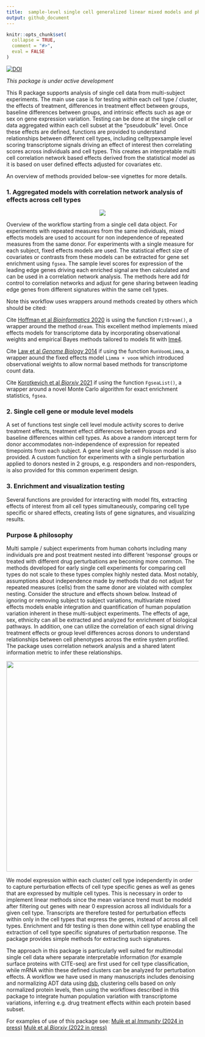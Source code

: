 ```yaml
---
title:  sample-level single cell generalized linear mixed models and phenotype networks in R
output: github_document
---
```


<!-- README.md is generated from README.Rmd. Please edit that file -->

```r
knitr::opts_chunk$set(
  collapse = TRUE,
  comment = "#>", 
  eval = FALSE
)
```

[![DOI](https://zenodo.org/badge/330215343.svg)](https://zenodo.org/badge/latestdoi/330215343)

*This package is under active development*

This R package supports analysis of single cell data from multi-subject experiments. The main use case is for testing *within* each cell type / cluster, the effects of treatment, differences in treatment effect between groups, baseline differences between groups, and intrinsic effects such as age or sex on gene expression variation. Testing can be done at the single cell or data aggregated within each cell subset at the "pseudobulk" level. Once these effects are defined, functions are provided to understand relationships between different cell types, including celltypexsample level scoring transcriptome signals driving an effect of interest then correlating scores across individuals and cell types. This creates an interpretable multi cell correlation network based effects derived from the statistical model as it is based on user defined effects adjusted for covariates etc. 

An overview of methods provided below-see vignettes for more details.  

### 1. Aggregated models with correlation network analysis of effects across cell types


<p align="center">
<img src="man/figures/scglmmr_workflow_pb.png" />  
</p>

Overview of the workflow starting from a single cell data object. For experiments with repeated measures from the same individuals, mixed effects models are used to account for non independence of repeated measures from the same donor. For experiments with a single measure for each subject, fixed effects models are used. The statistical effect size of covariates or contrasts from these models can be extracted for gene set enrichment using `fgsea`. The sample level scores for expression of the leading edge genes driving each enriched signal are then calculated and can be used in a correlation network analysis. The methods here add fdr control to correlation networks and adjust for gene sharing between leading edge genes from different signatures within the same cell types.  

Note this workflow uses wrappers around methods created by others which should be cited: 

Cite [Hoffman et al *Bioinformatics* 2020](https://doi.org/10.1093/bioinformatics/btaa687) is using the function `FitDream()`, a wrapper around the method `dream`. This excellent method implements mixed effects models for transcriptome data by incorporating observational weights and empirical Bayes methods tailored to models fit with [lme4](https://www.jstatsoft.org/article/view/v067i01). 

Cite [Law et al *Genome Biology* 2014](https://genomebiology.biomedcentral.com/articles/10.1186/gb-2014-15-2-r29) if using the function `RunVoomLimma`, a wrapper aound the fixed effects model `Limma + voom` which introduced observational weights to allow normal based methods for transcriptome count data.

Cite [Korotkevich et al *Biorxiv* 2021 ](https://www.biorxiv.org/content/10.1101/060012v3) if using the function `FgseaList()`, a wrapper around a novel Monte Carlo algorithm for exact enrichment statistics, `fgsea`. 


### 2. Single cell gene or module level models 

A set of functions test single cell level module activity scores to derive treatment effects, treatment effect differences between groups and baseline differences within cell types. As above a random intercept term for donor accommodates non-independence of expression for repeated timepoints from each subject. A gene level single cell Poisson model is also provided. A custom function for experiments with a single perturbation applied to donors nested in 2 groups, e.g. responders and non-responders, is also provided for this common experiment design. 

### 3. Enrichment and visualization testing  
Several functions are provided for interacting with model fits, extracting effects of interest from all cell types simultaneously, comparing cell type specific or shared effects, creating lists of gene signatures, and visualizing results. 


### Purpose & philosophy   

Multi sample / subject experiments from human cohorts including many individuals pre and post treatment nested into different 'response' groups or treated with different drug perturbations are becoming more common. The methods developed for early single cell experiments for comparing cell types do not scale to these types complex highly nested data. Most notably, assumptions about independence made by methods that do not adjust for repeated measures (cells) from the same donor are violated with complex nesting. Consider the structure and effects shown below. Instead of ignoring or removing subject to subject variations, multivariate mixed effects models enable integration and quantification of human population variation inherent in these multi-subject experiments. The effects of age, sex, ethnicity can all be extracted and analyzed for enrichment of biological pathways. In addition, one can utilize the correlation of each signal driving treatment effects or group level differences across donors to understand relationships between cell phenotypes across the entire system profiled. The package uses correlation network analysis and a shared latent information metric to infer these relationships. 

<img src="man/figures/scglmmr.overview.png" width=750 height=550 />  


We model expression within each cluster/ cell type independently in order to capture perturbation effects of cell type specific genes as well as genes that are expressed by multiple cell types. This is necessary in order to implement linear methods since the mean variance trend must be modeld after filtering out genes with near 0 expression across all individuals for a given cell type. Transcripts are therefore tested for perturbation effects within only in the cell types that express the genes, instead of across all cell types. Enrichment and fdr testing is then done within cell type enabling the extraction of cell type specific signatures of perturbation response. The package provides simple methods for extracting such signatures. 

The approach in this package is particularly well suited for multimodal single cell data where separate interpretable information (for example surface proteins with CITE-seq) are first used for cell type classification, while mRNA within these defined clusters can be analyzed for perturbation effects. A workflow we have used in many manuscripts includes denoising and normalizing ADT data using [dsb](https://github.com/niaid/dsb), clustering cells based on only normalized protein levels, then using the workflows described in this package to integrate human population variation with transcriptome variations, inferring e.g. drug treatment effects within each protein based subset. 

For examples of use of this package see: 
[Mulè et al *Immunity* (2024 in press)](https://www.ncbi.nlm.nih.gov/pmc/articles/PMC10120791/)
[Mulè et al *Biorxiv* (2022 in press)](https://www.biorxiv.org/content/10.1101/2022.06.05.494592v1.full)

<!-- badges: start -->
<!-- badges: end -->

